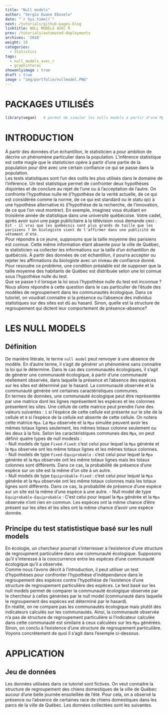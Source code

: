 ```yaml
---
title: "Null models"
author: "Sergio Ewane Ebouele"
date: "`r Sys.time()`"
next: /tutorials/github-pages-blog
linktitle: NULL MODELS AVEC R
prev: /tutorials/automated-deployments
archives: '2018'
weight: 10
categories:
  - Statistics
tags:
  - null_models_avec_r
  - graphinterac
showonlyimage : true
draft : true
image : "img/portfolio/nullmodel.PNG"
---
```



# PACKAGES UTILISÉS

```r
library(vegan)   # permet de simuler les nulls models a partir d'une Mpa
```


# INTRODUCTION
À partir des données d'un échantillon, le statisticien a pour ambition de décrire un phénomène particulier dans la population. L'inférence statistique est cette magie que le statisticien opère à partir d'une partie de la population pour dire avec une certain confiance ce qui se passe dans la population.  
Les tests statistiques sont l'un des outils les plus utilisés dans le domaine de l'inférence. Un test statistique permet de confronter deux hypothèses disjointes et de conclure au rejet de l'une ou à l'acceptation de l'autre. On confronte l'hypothèse nulle `H0` (l'hypothèse de la verité actuelle, de ce qui est considérée comme la norme, de ce qui est standard ou le statu qo) à une hypothèse alternative `H1` (l'hypothèse de la recherche, de l'innovation, de ce que l'on veut montrer). En exemple, imaginez vous étudiant en troisième année de statistique dans une université québécoise. Votre cadet, après avoir suivi une page publicitaire à la télévision vous demande ceci : `Est - il vrai que les québécois sont plus grands de taille que les parisiens ? Un biologiste vient de l'affirmer dans une publicité de vêtement d'été.`  
Pour répondre à ce jeune, supposons que la taille moyenne des parisiens est connue. Cette même information étant absente pour la ville de Québec, le statisticien va collecter les informations sur la taille d'un échantillon de québécois. À partir des données de cet échantillon, il pourra accepter ou rejeter les affirmations du biologiste avec un niveau de confiance donné. Pour resoudre ce problème, une condition préalable est de supposer que la taille moyenne des habitants de Québec est distribuée selon une loi connue sous l'hypothèse nulle du test.  
Que se passe t-il lorsque la loi sous l'hypothèse nulle du test est inconnue ? Nous allons répondre à cette question dans le cas particulier de l'étude des modèles de regroupement dans les communautés écologique. Dans ce tutoriel, on voudrait connaitre si la présence ou l'absence des individus statistiques sur des sites est dû au hasard. Sinon, quelle est la structure de regroupement qui dictent leur comportement de présence-absence?


# LES NULL MODELS

## Définition
De manière litérale, le terme `null model` peut renvoyer à une absence de modèle. En d'autre terme, il s'agit de générer un phénomène sans connaitre la loi qui le détermine. Dans le cas des communautés écologiques, il s'agit de générer une communauté écologique, à partir d'une communauté réellement observée,  dans laquelle la présence et l'absence des espèces sur les sites est déterminé par le hasard. La communauté observée et la communauté générée ont certaines caractéristiques communes.  
En termes de données, une communauté écologique peut être représentée par une matrice dont les lignes représentent les espèces et les colonnes présentent les sites. Une cellule de cette matrice peut prendre l'une des valeurs suivantes : `1` si l'espèce de cette cellule est présente sur le site de la cellule et `0` si l'espèce de la cellule est absente de cette cellule. On notera cette matrice `Mpa`.  La `Mpa` observée et la `Mpa` simulée peuvent avoir les mêmes totaux lignes seulement, les mêmes totaux colonne seulement ou les deux à la fois. Selon les caractéristiques communes des `Mpa`, on peut définir quatre types de null modesls :  
  - Null models de type `Fixed-Fixed`: c'est celui pour lequel la `Mpa` générée et la `Mpa` observée ont les même totaux lignes et les mêmes totaux colonnes.  
  - Null models de type `Fixed-Equiprobable` : c'est celui pour lequel la `Mpa` générée et la `Mpa` observée ont les même totaux lignes mais les totaux colonnes sont différents. Dans ce cas, la probabilité de présence d'une espèce sur un site est la même d'un site à un autre.   
  - Null models de type `Equiprobable-Fixed` : c'est celui pour lequel la `Mpa` générée et la `Mpa` observée ont les même totaux colonnes mais les totaux lignes sont différents. Dans ce cas, la probabilité de présence d'une espèce sur un site est la même d'une espèce à une autre. 
  - Null model de type `Equiprobable-Equiprobable` : C'est celui pour lequel la `Mpa` générée et la `Mpa` observée n'ont rien en commun. Les espèces ont la même chance d'être présent sur les sites et les sites ont la même chance d'avoir une espèce donnée. 


## Principe du test statististique basé sur les null models
En écologie, un chercheur pourrait s'interresser à l'existence d'une structure de regroupment particulière dans une communauté écologique. Supposons qu'il s'interesse à la cooccurrence entre les espèces d'une communauté écologique qu'il a observée.  
Comme nous l'avons décrit à l'introduction, il peut utiliser un test d'hypothèses pour confronter l'hypothèse d'indépendance dans le regroupement des espèces contre l'hypothèse de l'existence d'une structure de regroupement particulière des espèces. Le test basé sur les null models permet de comparer la communauté écologique observée par le chercheur à celles générées par le null model (communauté dans laquelle le regroupement des espèces est déterminé par le hasard).  
En réalité, on ne compare pas les communautés écologique mais plutôt des indicateurs calculés sur les communautés. Ainsi, la communauté observée n'a pas de structure de regroupement particulière si l'indicateur calculée dans cette communauté est similaire à ceux calculées sur les `Mpa` générées. Sinon, on conclu à l'existence d'une structure de regroupement particulière.  
Voyons concrètement de quoi il s'agit dans l'exemple ci-dessous.


# APPLICATION

## Jeu de données
Les données utilisées dans ce tutoriel sont fictives. On veut connaitre la structure de regroupement des chiens domestiques de la ville de Québec aucour d'une belle journée ensoleillée de l'été. Pour cela, on a observé  la présence ou l'absence de certaines race de chiens domestiques dans les parcs de la ville de Québec. Les données collectées sont les suivantes.

```r

```












